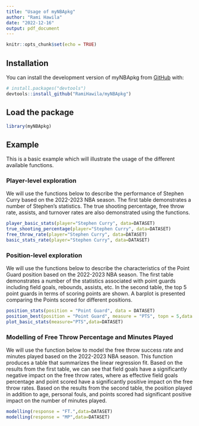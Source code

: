 ```yaml
---
title: "Usage of myNBApkg"
author: "Rami Hawila"
date: "2022-12-16"
output: pdf_document
---
```


```r
knitr::opts_chunk$set(echo = TRUE)
```

## Installation

You can install the development version of myNBApkg from [GitHub](https://github.com/RamiHawila/myNBApkg) with:

  ```r
# install.packages("devtools")
devtools::install_github("RamiHawila/myNBApkg")
```

## Load the package
```r
library(myNBApkg)
```

## Example

This is a basic example which will illustrate the usage of the different available functions.



### Player-level exploration
We will use the functions below to describe the performance of Stephen Curry based on the 2022-2023 NBA season. The first table demonstrates a number of Stephen's statistics. The true shooting percentage, free throw rate, assists, and turnover rates are also demonstrated using the functions. 

```r
player_basic_stats(player="Stephen Curry", data=DATASET)
true_shooting_percentage(player="Stephen Curry", data=DATASET)
free_throw_rate(player="Stephen Curry", data=DATASET)
basic_stats_rate(player="Stephen Curry", data=DATASET)
```

### Position-level exploration
We will use the functions below to describe the characteristics of the Point Guard position based on the 2022-2023 NBA season. The first table demonstrates a number of the statistics associated with point guards including field goals, rebounds, assists, etc. In the second table, the top 5 point guards in terms of scoring points are shown. A barplot is presented comparing the Points scored for different positions.  

```r
position_stats(position = "Point Guard", data = DATASET)
position_best(position = "Point Guard", measure = "PTS", topn = 5,data = DATASET)
plot_basic_stats(measure="PTS",data=DATASET)
```

### Modelling of Free Throw Percentage and Minutes Played
We will use the function below to model the free throw success rate and minutes played based on the 2022-2023 NBA season. This function produces a table that summarizes the linear regression fit. Based on the results from the first table, we can see that field goals have a significantly negative impact on the free throw rates, where as effective field goals percentage and point scored have a significantly positive impact on the free throw rates. Based on the results from the second table, the position played  in addition to age, personal fouls, and points scored had significant positive impact on the number of minutes played. 

```r
modelling(response = "FT.",data=DATASET)
modelling(response = "MP",data=DATASET)
```
